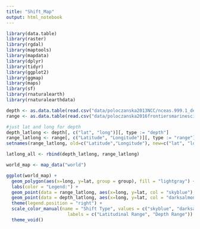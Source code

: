 ```yaml
---
title: "Shift_Map"
output: html_notebook
---
```


```r
library(data.table)
library(raster)
library(rgdal)
library(maptools)
library(mapdata)
library(dplyr)
library(tidyr)
library(ggplot2)
library(ggmap)
library(maps)
library(sf)
library(rnaturalearth)
library(rnaturalearthdata)

```

```r
depth <- as.data.table(read.csv("data/poloczanska2013NCC/nceas.999.1_depth.csv"))
range <- as.data.table(read.csv("data/poloczanska2016frontiersmarinescience/table 2_cleaned.csv"))

#just lat and long for depth
depth_latlong <- depth[, c("lat", "long")][, type := "depth"]
range_latlong <- range[, c("Latitude", "Longitude")][, type := "range"]
setnames(range_latlong, old=c("Latitude","Longitude"), new=c("lat", "long"))

latlong_all <- rbind(depth_latlong, range_latlong)

```

```r
world_map <- map_data("world")

ggplot(world_map) +
  geom_polygon(aes(x=long, y=lat, group = group), fill = "lightgray") +
  labs(color = "Legend:") +
  geom_point(data = range_latlong, aes(x=long, y=lat, col = "skyblue"), size = 2) +
  geom_point(data = depth_latlong, aes(x=long, y=lat, col = "darksalmon"), size = 2) +
  theme(legend.position = "right") +
  scale_color_manual(name = "Shift Type", values = c("skyblue", "darksalmon"),
                       labels = c("Latitudinal Range", "Depth Range")) +
  theme_void()

```
